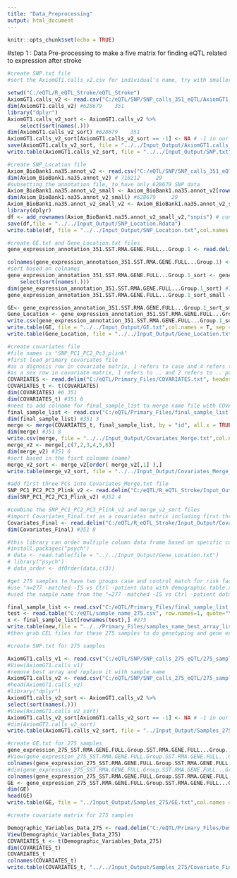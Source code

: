 ```yaml
---
title: "Data_Preprocessing"
output: html_document
---
```


```r
knitr::opts_chunk$set(echo = TRUE)
```

#step 1 : Data Pre-processing to make a five matrix for finding eQTL related to expression after stroke

```r
#create SNP.txt file
#sort the AxiomGT1.calls_v2.csv for individual's name, try with smaller names.

setwd("C:/eQTL/R_eQTL_Stroke/eQTL_Stroke")
AxiomGT1.calls_v2 <- read.csv("C:/eQTL/SNP/SNP_calls_351_eQTL/AxiomGT1.calls_v2.csv", row.names = 1)
dim(AxiomGT1.calls_v2) #628679    351
library("dplyr")
AxiomGT1.calls_v2_sort <- AxiomGT1.calls_v2 %>% 
    select(sort(names(.)))
dim(AxiomGT1.calls_v2_sort) #628679    351
AxiomGT1.calls_v2_sort[AxiomGT1.calls_v2_sort == -1] <- NA # -1 in our data is equal missing data
save(AxiomGT1.calls_v2_sort, file = "../../Input_Output/AxiomGT1.calls_v2_sort.Rdata")
write.table(AxiomGT1.calls_v2_sort, file = "../../Input_Output/SNP.txt",col.names = T, sep = "\t")
```


```r
#create SNP_Location file
Axiom_BioBank1.na35.annot_v2 <- read.csv("C:/eQTL/SNP/SNP_calls_351_eQTL/Axiom_BioBank1.na35.annot_v2.csv", row.names = 1)
dim(Axiom_BioBank1.na35.annot_v2) # 718212     29
#subsetting the annotation file, to have only 628679 SNP data
Axiom_BioBank1.na35.annot_v2_small <- Axiom_BioBank1.na35.annot_v2[rownames(AxiomGT1.calls_v2_sort), ]
dim(Axiom_BioBank1.na35.annot_v2_small) #628679     29
Axiom_BioBank1.na35.annot_v2_small_v2 <- Axiom_BioBank1.na35.annot_v2_small[,c(4,5)] #dim 628679      2
library(dplyr)
df <- add_rownames(Axiom_BioBank1.na35.annot_v2_small_v2,"snpis") # convert rownames to first colname dim 628679 3
save(df,file = "../../Input_Output/SNP_Location.Rdata")
write.table(df, file = "../../Input_Output/SNP_Location.txt",col.names =  T , sep = "\t")
```


```r
#create GE.txt and Gene_Location.txt files
gene_expression_annotation_351.SST.RMA.GENE.FULL...Group.1 <- read.delim("C:/eQTL/GENE/Picked_Files/gene_expression_351/gene_expression_annotation_351.SST-RMA-GENE-FULL - Group 1.TXT", row.names=1)

colnames(gene_expression_annotation_351.SST.RMA.GENE.FULL...Group.1) <- sub(x = colnames(gene_expression_annotation_351.SST.RMA.GENE.FULL...Group.1), pattern = "_HTA*.*", replacement ="") #remove colnames's tail #dim 351
#sort based on colnames
gene_expression_annotation_351.SST.RMA.GENE.FULL...Group.1_sort <- gene_expression_annotation_351.SST.RMA.GENE.FULL...Group.1 %>% 
    select(sort(names(.)))
dim(gene_expression_annotation_351.SST.RMA.GENE.FULL...Group.1_sort) #70523   364
gene_expression_annotation_351.SST.RMA.GENE.FULL...Group.1_sort_small <- gene_expression_annotation_351.SST.RMA.GENE.FULL...Group.1_sort[,-c(1,3,4,5,6,7,8,11,12,13)] #Subset start and end with chr dim 70523 354

GE<- gene_expression_annotation_351.SST.RMA.GENE.FULL...Group.1_sort_small[,c(-1,-2,-3)] # 70523   351
Gene_Location <- gene_expression_annotation_351.SST.RMA.GENE.FULL...Group.1_sort_small[,c(1,2,3)]
write.csv(gene_expression_annotation_351.SST.RMA.GENE.FULL...Group.1_sort_small, file = "../../Input_Output/GE_Location.txt",col.names = F, sep = "\t")
write.table(GE, file = "../../Input_Output/GE.txt",col.names = T, sep = "\t") #removing 2995 genes, these genes are control genes.
write.table(Gene_Location, file = "../../Input_Output/Gene_Location.txt",col.names =T, sep = "\t")
```

```r
#create covariates file
#file names is "SNP_PC1_PC2_Pc3_plink"
#first load primary covariates file
#as a dignosis row in covariate matrix, 1 refers to case and 4 refers to control patients.
#as a sex row in covariate matrix, 1 refers to .. and 2 refers to .. patients.
COVARIATES <- read.delim("C:/eQTL/Primary_Files/COVARIATES.txt", header=FALSE, row.names=1)
COVARIATES_t <- t(COVARIATES)
dim(COVARIATES) #6 351
dim(COVARIATES_t) #351 6
#need to add colname for final_sample_list to merge name file with COVARIATES file
final_sample_list <- read.csv("C:/eQTL/Primary_Files/final_sample_list.csv")
dim(final_sample_list) #351 3
merge <- merge(COVARIATES_t, final_sample_list, by = "id", all.x = TRUE, sort =TRUE) #now I get name for each id in COVARIATES file
dim(merge) #351 8
write.csv(merge, file = "../../Input_Output/Covariates_Merge.txt",col.names = F)
merge_v2 <- merge[,c(7,2,3,4,5,6)]
dim(merge_v2) #351 6
#sort based in the fisrt colname (name)
merge_v2_sort <- merge_v2[order( merge_v2[,1] ),]
write.table(merge_v2_sort, file = "../../Input_Output/Covariates_Merge_v2_sort.txt",col.names = F,sep = "\t")
```

```r
#add first three PCs into Covariates_Merge.txt file
SNP_PC1_PC2_PC3_Plink_v2 <- read.delim("C:/eQTL/R_eQTL_Stroke/Input_Output/SNP_PC1_PC2_PC3_Plink_v2.txt", header=FALSE)
dim(SNP_PC1_PC2_PC3_Plink_v2) #352 4

```

```r
#combine the SNP_PC1_PC2_PC3_Plink_v2 and merge_v2_sort files
#import Covariates_Final.txt as a covariates matrix including first three PCs
Covariates_Final <- read.delim("C:/eQTL/R_eQTL_Stroke/Input_Output/Covariates_Final.txt", row.names=1)
dim(Covariates_Final) #351 8 
```

```r
#this library can order multiple column data frame based on specific column
#install.packages("psych")
# data <- read.table(file = "../../Input_Output/Gene_Location.txt")
# library("psych")
# data_order <- dfOrder(data,c(3))

```

```r
#get 275 samples to have two groups case and control match for risk factors 
#use "n=277 -matched -IS vs Ctrl -patient data with demographic table.xlsx" file to get samples, this files including 277 samples but two of them failed for QC
#used the sample name from the "=277 -matched -IS vs Ctrl -patient data with demographic table.xlsx" file

final_sample_list <- read.csv("C:/eQTL/Primary_Files/final_sample_list.csv", row.names=1)
test <- read.table("C:/eQTL/sample_name_275.csv", row.names=1, quote="\"", comment.char="")
x <- final_sample_list[rownames(test),] #275
write.table(new,file = "../../Primary_Files/samples_name_best_array_list_275.txt", sep = "\t")
#then grab CEL files for these 275 samples to do genotyping and gene expression
```

```r
#create SNP.txt for 275 samples

AxiomGT1.calls_v1 <- read.csv("C:/eQTL/SNP/SNP_calls_275_eQTL/275_sample/AxiomGT1.calls_v1.csv", row.names=1)
#View(AxiomGT1.calls_v1)
#remove best array and replace it with sample name
AxiomGT1.calls_v2 <- read.csv("C:/eQTL/SNP/SNP_calls_275_eQTL/275_sample/AxiomGT1.calls_v2.csv", row.names=1)
#head(AxiomGT1.calls_v2)
#library("dplyr")
AxiomGT1.calls_v2_sort <- AxiomGT1.calls_v2 %>%
select(sort(names(.)))
#View(AxiomGT1.calls_v2_sort)
AxiomGT1.calls_v2_sort[AxiomGT1.calls_v2_sort == -1] <- NA # -1 in our data is equal missing data
#dim(AxiomGT1.calls_v2_sort)
write.table(AxiomGT1.calls_v2_sort, file = "../Input_Output/Samples_275/SNP.txt",col.names = T, sep = "\t")
```

```r
#create GE.txt for 275 samples
gene_expression_275_SST.RMA.GENE.FULL.Group.SST.RMA.GENE.FULL...Group.1 <- read.delim("C:/eQTL/GENE/Picked_Files_HTA2_275/gene_expression_275_SST-RMA-GENE-FULL-Group.SST-RMA-GENE-FULL - Group 1.TXT", row.names=1)
#View(gene_expression_275_SST.RMA.GENE.FULL.Group.SST.RMA.GENE.FULL...Group.1)
colnames(gene_expression_275_SST.RMA.GENE.FULL.Group.SST.RMA.GENE.FULL...Group.1) <- sub(x = colnames(gene_expression_275_SST.RMA.GENE.FULL.Group.SST.RMA.GENE.FULL...Group.1), pattern = "_HTA*.*", replacement ="")
#dim(gene_expression_275_SST.RMA.GENE.FULL.Group.SST.RMA.GENE.FULL...Group.1)
colnames(gene_expression_275_SST.RMA.GENE.FULL.Group.SST.RMA.GENE.FULL...Group.1)
GE <- gene_expression_275_SST.RMA.GENE.FULL.Group.SST.RMA.GENE.FULL...Group.1[,c(1:275)]
dim(GE)
head(GE)
write.table(GE, file = "../Input_Output/Samples_275/GE.txt",col.names = T, sep = "\t")
```

```r
#create covariate matrix for 275 samples

Demographic_Variables_Data_275 <- read.delim("C:/eQTL/Primary_Files/Demographic_Variables_Data_275.txt", row.names=1)
View(Demographic_Variables_Data_275)
COVARIATES_t <- t(Demographic_Variables_Data_275)
dim(COVARIATES_t)
COVARIATES_t
colnames(COVARIATES_t)
write.table(COVARIATES_t, "../../Input_Output/Samples_275/Covariate_Final_NO_PC.txt", col.names = T, sep = "\t")

```

